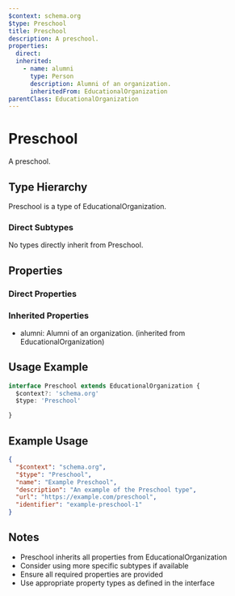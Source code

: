```yaml
---
$context: schema.org
$type: Preschool
title: Preschool
description: A preschool.
properties:
  direct:
  inherited:
    - name: alumni
      type: Person
      description: Alumni of an organization.
      inheritedFrom: EducationalOrganization
parentClass: EducationalOrganization
---
```

# Preschool

A preschool.

## Type Hierarchy

Preschool is a type of EducationalOrganization.

### Direct Subtypes

No types directly inherit from Preschool.

## Properties

### Direct Properties



### Inherited Properties

- alumni: Alumni of an organization. (inherited from EducationalOrganization)

## Usage Example

```typescript
interface Preschool extends EducationalOrganization {
  $context?: 'schema.org'
  $type: 'Preschool'

}
```

## Example Usage

```json
{
  "$context": "schema.org",
  "$type": "Preschool",
  "name": "Example Preschool",
  "description": "An example of the Preschool type",
  "url": "https://example.com/preschool",
  "identifier": "example-preschool-1"
}
```

## Notes

- Preschool inherits all properties from EducationalOrganization
- Consider using more specific subtypes if available
- Ensure all required properties are provided
- Use appropriate property types as defined in the interface